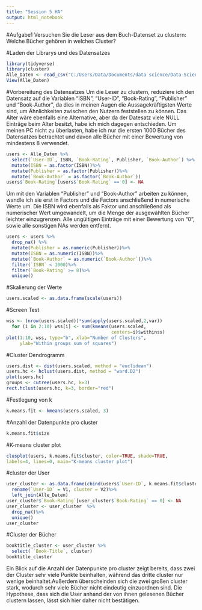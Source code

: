 ```yaml
---
title: "Session 5 HA"
output: html_notebook
---
```


#Aufgabe1 Versuchen Sie die Leser aus dem Buch-Datenset zu clustern: Welche Bücher gehören in welches Cluster?

#Laden der Librarys und des Datensatzes
```r
library(tidyverse)
library(cluster)
Alle_Daten <- read_csv("C:/Users/Data/Documents/data science/Data-Science-HAW/daten/Alle_Daten.csv")
View(Alle_Daten)
```


#Vorbereitung des Datensatzes 
Um die Leser zu clustern, reduziere ich den Datensatz auf die Variablen "ISBN", "User-ID", "Book-Rating", "Publisher" und "Book-Author", da dies in meinen Augen die Aussagekräftigsten Werte sind, um Ähnlichkeiten zwischen den Nutzern feststellen zu können. Das Alter wäre ebenfalls eine Alternative, aber da der Datesatz viele NULL Einträge beim Alter besitzt, habe ich mich dagegen entschieden. Um meinen PC nicht zu überlasten, habe ich nur die ersten 1000 Bücher des Datensatzes betrachtet und davon alle Bücher mit einer Bewertung von mindestens 8 verwendet. 

```r
users <- Alle_Daten %>%
  select(`User-ID`, ISBN, `Book-Rating`, Publisher, `Book-Author`) %>%
  mutate(ISBN = as.factor(ISBN))%>%
  mutate(Publisher = as.factor(Publisher))%>%
  mutate(`Book-Author` = as.factor(`Book-Author`))
users$`Book-Rating`[users$`Book-Rating` == 0] <- NA
```
Um mit den Variablen "Publisher" und "Book-Author" arbeiten zu können, wandle ich sie erst in Factors und die Factors anschließend in numerische Werte um. Die ISBN wird ebenfalls als Faktor und anschließend als numerischer Wert umgewandelt, um die Menge der ausgewählten Bücher leichter einzugrenzen. Alle ungültigen Einträge mit einer Bewertung von "0", sowie alle sonstigen NAs werden entfernt.

```r
users <- users %>%
  drop_na() %>%
  mutate(Publisher = as.numeric(Publisher))%>%
  mutate(ISBN = as.numeric(ISBN))%>%
  mutate(`Book-Author` = as.numeric(`Book-Author`))%>%
  filter(`ISBN` < 1000)%>%
  filter(`Book-Rating` >= 8)%>%
  unique()
```

#Skalierung der Werte
```r
users.scaled <- as.data.frame(scale(users))
```

#Screen Test
```r
wss <- (nrow(users.scaled))*sum(apply(users.scaled,2,var))
  for (i in 2:10) wss[i] <- sum(kmeans(users.scaled,
                                       centers=i)$withinss)
plot(1:10, wss, type="b", xlab="Number of Clusters",
     ylab="Within groups sum of squares")
```
#Cluster Dendrogramm
```r
users.dist <- dist(users.scaled, method = "euclidean")
users.hc <- hclust(users.dist, method = "ward.D2")
plot(users.hc)
groups <- cutree(users.hc, k=3)
rect.hclust(users.hc, k=3, border="red")
```

#Festlegung von k
```r
k.means.fit <- kmeans(users.scaled, 3) 
```

#Anzahl der Datenpunkte pro cluster
```r
k.means.fit$size
```
#K-means cluster plot
```r
clusplot(users, k.means.fit$cluster, color=TRUE, shade=TRUE,
labels=4, lines=0, main="K-means cluster plot")
```


#cluster der User
```r
user_cluster <- as.data.frame(cbind(users$`User-ID`, k.means.fit$cluster)) %>%
  rename(`User-ID` = V1, cluster = V2)%>%
  left_join(Alle_Daten)
user_cluster$`Book-Rating`[user_cluster$`Book-Rating` == 0] <- NA
user_cluster <- user_cluster  %>%
  drop_na()%>%
  unique()
user_cluster
```
#Cluster der Bücher
```r
booktitle_cluster <- user_cluster %>%
  select( `Book-Title`, cluster)
booktitle_cluster
```
Ein Blick auf die Anzahl der Datenpunkte pro cluster zeigt bereits, dass zwei der Cluster sehr viele Punkte beinhalten, während das dritte cluster nur wenige beinhaltet.Außerdem überscheinden sich die zwei großen cluster stark, wodurch sehr viele Bücher nicht eindeutig einzuordnen sind. Die Hypothese, dass sich die User anhand der von ihnen gelesenen Bücher clustern lassen, lässt sich hier daher nicht bestätigen.   

